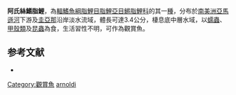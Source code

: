 {{Orphan|time=2016-12-21T15:01:09+00:00}}

{{Speciesbox
| status = NE
| status_system = IUCN3.1
| genus = Copella
| species = arnoldi
| authority = {{le|查爾斯·塔特·里根|Charles Tate Regan|Regan}}, 1912
| synonyms = *''Copeina arnoldi''<br /><small>Regan, 1912</small>
}}
'''阿氏絲鰭脂鯉'''，為[[輻鰭魚綱|輻鰭魚綱]][[脂鯉目|脂鯉目]][[脂鯉亞目|脂鯉亞目]][[鱂脂鯉科|鱂脂鯉科]]的其一[[種|種]]，分布於[[南美洲|南美洲]][[亞馬遜河|亞馬遜河]]下游及[[圭亞那|圭亞那]]沿岸淡水流域，體長可達3.4公分，棲息底中層水域，以[[蠕蟲|蠕蟲]]、[[甲殼類|甲殼類]]及[[昆蟲|昆蟲]]為食，生活習性不明，可作為觀賞魚。

==参考文献==
{{refbegin}}
*{{FishBase_species|genus=Copella|species=arnoldi|year=2013|month=10}}
{{refend}}

[[Category:觀賞魚|Category:觀賞魚]]
[[Category:絲鰭脂鯉屬|arnoldi]]